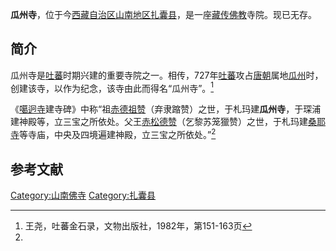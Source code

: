 {{Infobox Tibetan Buddhist monastery
|name =瓜州寺
|image =
|image size = 250px
|alt = 
|caption = 
|t=
|w=
|to = 
|ipa={{IPA|}}
|z=
|thdl=
|e=
|tc=瓜州寺
|s=瓜州寺
|p=
|m=
|k=
|pushpin_map = 
|latd =  | latm =  | lats =  | latNS = 
|longd=  | longm= | longs =| longEW = 
|iso_region = 
|map_caption = 
|mapsize = 
|location_country = 中国
|location = {{CHN}}[[西藏自治区|西藏自治区]][[山南地区|山南地区]][[扎囊县|扎囊县]]
|coordinates_display =
|founded_by = 
|date_founded =
|date_renovated =
|sect =
|mather =
|children =
|dedicated_to = 
|tulku =
|head_lama = 
|head_mgh =
|no._of_monks = 
|architecture = 
|festivals =
|footnotes = 
}}

'''瓜州寺'''，位于今[[西藏自治区|西藏自治区]][[山南地区|山南地区]][[扎囊县|扎囊县]]，是一座[[藏传佛教|藏传佛教]]寺院。现已无存。

==简介==
瓜州寺是[[吐蕃|吐蕃]]时期兴建的重要寺院之一。相传，727年[[吐蕃|吐蕃]]攻占[[唐朝|唐朝]]属地[[瓜州_(古代)|瓜州]]时，创建该寺，以作为纪念，该寺由此而得名“瓜州寺”。<ref name=wang>王尧，吐蕃金石录，文物出版社，1982年，第151-163页</ref>

《[[噶迥寺|噶迥寺]]建寺碑》中称“祖[[赤德祖赞|赤德祖赞]]（弃隶蹜赞）之世，于札玛建'''瓜州寺'''，于琛浦建神殿等，立三宝之所依处。父王[[赤松德赞|赤松德赞]]（乞黎苏笼獵赞）之世，于札玛建[[桑耶寺|桑耶寺]]等寺庙，中央及四境遍建神殿，立三宝之所依处。”<ref name=wang/>

==参考文献==
{{reflist}}

[[Category:山南佛寺|Category:山南佛寺]]
[[Category:扎囊县|Category:扎囊县]]
